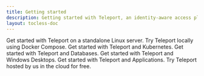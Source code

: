 ```yaml
---
title: Getting started
description: Getting started with Teleport, an identity-aware access plane for SSH, HTTPS, Kubernetes, Databases and Desktops.
layout: tocless-doc
---
```


<TileSet>
  <Tile icon="server" title="Linux" href="./getting-started/linux-server.mdx">
    Get started with Teleport on a standalone Linux server.
  </Tile>
  <Tile icon="bolt" title="Docker" href="./getting-started/docker-compose.mdx">
    Try Teleport locally using Docker Compose.
  </Tile>
  <Tile icon="kubernetes" title="Kubernetes" href="./kubernetes-access/getting-started/cluster.mdx">
    Get started with Teleport and Kubernetes.
  </Tile>
  <Tile icon="database" title="Databases" href="./kubernetes-access/getting-started/cluster.mdx">
    Get started with Teleport and Databases.
  </Tile>
  <Tile icon="desktop" title="Desktops" href="./desktop-access/getting-started.mdx">
    Get started with Teleport and Windows Desktops.
  </Tile>
  <Tile icon="windows" title="Applications" href="./application-access/getting-started.mdx">
    Get started with Teleport and Applications.
  </Tile>
  <Tile icon="cloud" title="Cloud" href="https://goteleport.com/signup">
    Try Teleport hosted by us in the cloud for free.
  </Tile>
  
</TileSet>
